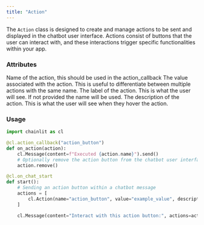```yaml
---
title: "Action"
---
```


The `Action` class is designed to create and manage actions to be sent and displayed in the chatbot user interface. Actions consist of buttons that the user can interact with, and these interactions trigger specific functionalities within your app.

### Attributes

<ParamField path="name" type="str">
  Name of the action, this should be used in the action_callback
</ParamField>

<ParamField path="value" type="str">
  The value associated with the action. This is useful to differentiate between
  multiple actions with the same name.
</ParamField>

<ParamField path="label" type="str" optional>
  The label of the action. This is what the user will see. If not provided the
  name will be used.
</ParamField>

<ParamField path="description" type="str" optional>
  The description of the action. This is what the user will see when they hover
  the action.
</ParamField>

### Usage

```python Code Example
import chainlit as cl

@cl.action_callback("action_button")
def on_action(action):
    cl.Message(content=f"Executed {action.name}").send()
    # Optionally remove the action button from the chatbot user interface
    action.remove()

@cl.on_chat_start
def start():
    # Sending an action button within a chatbot message
    actions = [
        cl.Action(name="action_button", value="example_value", description="Click me!")
    ]

    cl.Message(content="Interact with this action button:", actions=actions).send()
```
